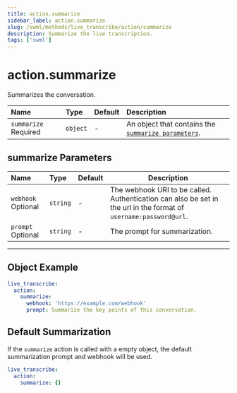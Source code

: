 ```yaml
---
title: action.summarize
sidebar_label: action.summarize
slug: /swml/methods/live_transcribe/action/summarize
description: Summarize the live transcription.
tags: ['swml']
---
```


# action.summarize

Summarizes the conversation.

| Name                                                       | Type     | Default | Description                                                                  |
|:-----------------------------------------------------------|:---------|:--------|:-----------------------------------------------------------------------------|
| `summarize` <span className="required-arg">Required</span> | `object` | -       | An object that contains the [`summarize parameters`](#summarize-parameters). |


## **summarize Parameters**

| Name                                                     | Type     | Default | Description                                                                                                       |
|:---------------------------------------------------------|:---------|:--------|-------------------------------------------------------------------------------------------------------------------|
| `webhook` <span className="optional-arg">Optional</span> | `string` | -       | The webhook URI to be called. Authentication can also be set in the url in the format of `username:password@url`. |
| `prompt` <span className="optional-arg">Optional</span>  | `string` | -       | The prompt for summarization.                                                                                     |

---

## **Object Example**

```yaml andJson
live_transcribe:
  action:
    summarize:
      webhook: 'https://example.com/webhook'
      prompt: Summarize the key points of this conversation.
```

## **Default Summarization**

If the `summarize` action is called with a empty object, the default summarization prompt and webhook will be used.

```yaml andJson
live_transcribe:
  action:
    summarize: {}
```

